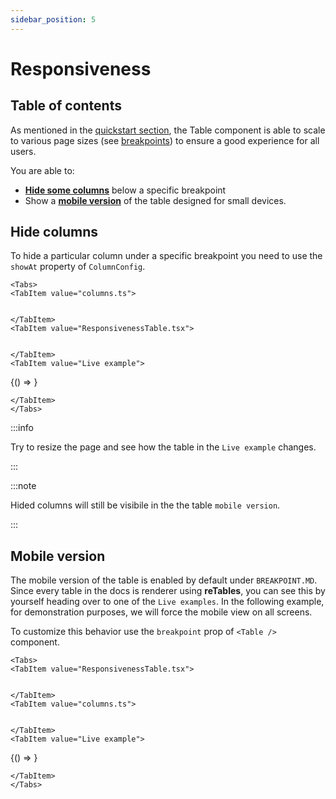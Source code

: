 ```yaml
---
sidebar_position: 5
---
```



# Responsiveness

## Table of contents

As mentioned in the [quickstart section](/quick-start), the Table component is able to scale to various page sizes (see [breakpoints](/quick-start#breakpoints)) to ensure a good experience for all users.

You are able to:

-   [**Hide some columns**](#hide-columns) below a specific breakpoint
-   Show a [**mobile version**](#mobile-version) of the table designed for small devices.

## Hide columns

To hide a particular column under a specific breakpoint you need to use the `showAt` property of `ColumnConfig`.

```mdx-code-block
<Tabs>
<TabItem value="columns.ts">
```

```tsx file=../src/examples/responsiveness/columns.ts#L12-

```

```mdx-code-block
</TabItem>
<TabItem value="ResponsivenessTable.tsx">
```

```tsx file=../src/examples/responsiveness/Responsiveness1Table.tsx#L6-L23

```

```mdx-code-block
</TabItem>
<TabItem value="Live example">
```

<BrowserOnly>{() => <Responsiveness1Table />}</BrowserOnly>

```mdx-code-block
</TabItem>
</Tabs>
```

:::info

Try to resize the page and see how the table in the `Live example` changes.

:::

:::note

Hided columns will still be visibile in the the table `mobile version`.

:::

## Mobile version

The mobile version of the table is enabled by default under `BREAKPOINT.MD`. Since every table in the docs is renderer using **reTables**, you can see this by yourself heading over to one of the `Live examples`.
In the following example, for demonstration purposes, we will force the mobile view on all screens.

To customize this behavior use the `breakpoint` prop of `<Table />` component.

```mdx-code-block
<Tabs>
<TabItem value="ResponsivenessTable.tsx">
```

```tsx file=../src/examples/responsiveness/Responsiveness2Table.tsx#L6-L25

```

```mdx-code-block
</TabItem>
<TabItem value="columns.ts">
```

```tsx file=../src/examples/responsiveness/columns.ts#L4-L10

```

```mdx-code-block
</TabItem>
<TabItem value="Live example">
```

<BrowserOnly>{() => <Responsiveness2Table />}</BrowserOnly>

```mdx-code-block
</TabItem>
</Tabs>
```
